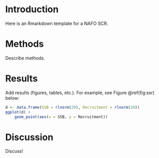 
# Introduction

Here is an Rmarkdown template for a NAFO SCR.

# Methods

Describe methods.

# Results

Add results (figures, tables, etc.). For example, see Figure \@ref(fig:ssr) below:

```r
d <- data.frame(SSB = rlnorm(20), Recruitment = rlnorm(20))
ggplot(d) +
    geom_point(aes(x = SSB, y = Recruitment))
```

# Discussion

Discuss!
